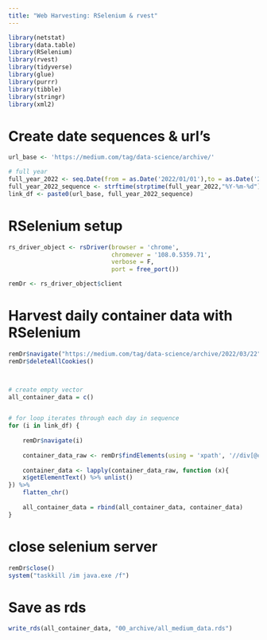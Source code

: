 ```yaml
---
title: "Web Harvesting: RSelenium & rvest"
---
```


```r
library(netstat)
library(data.table)
library(RSelenium)
library(rvest)
library(tidyverse)
library(glue)
library(purrr)
library(tibble)
library(stringr)
library(xml2)
```


# Create date sequences & url's
```r
url_base <- 'https://medium.com/tag/data-science/archive/'

# full year
full_year_2022 <- seq.Date(from = as.Date('2022/01/01'),to = as.Date('2022/12/31'), "days")
full_year_2022_sequence <- strftime(strptime(full_year_2022,"%Y-%m-%d"),"%Y/%m/%d")
link_df <- paste0(url_base, full_year_2022_sequence)

```


# RSelenium setup
```r
rs_driver_object <- rsDriver(browser = 'chrome',
                             chromever = '108.0.5359.71',
                             verbose = F,
                             port = free_port())

remDr <- rs_driver_object$client
```


# Harvest daily container data with RSelenium
```r
remDr$navigate("https://medium.com/tag/data-science/archive/2022/03/22")
remDr$deleteAllCookies()



# create empty vector
all_container_data = c()


# for loop iterates through each day in sequence
for (i in link_df) {
    
    remDr$navigate(i)
    
    container_data_raw <- remDr$findElements(using = 'xpath', '//div[@class ="u-flex1 u-sm-maxWidthFullWidth"]')
    
    container_data <- lapply(container_data_raw, function (x){
    x$getElementText() %>% unlist()
}) %>% 
    flatten_chr()
    
    all_container_data = rbind(all_container_data, container_data)
}
```


# close selenium server
```r
remDr$close()
system("taskkill /im java.exe /f")
```



# Save as rds
```r
write_rds(all_container_data, "00_archive/all_medium_data.rds")
```
